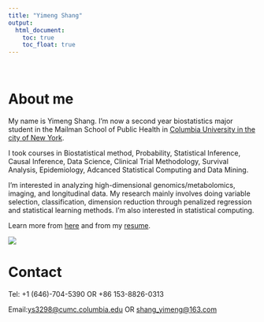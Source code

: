 ```yaml
---
title: "Yimeng Shang"
output: 
  html_document:
    toc: true
    toc_float: true
---
```


<br/>

# About me
My name is Yimeng Shang. I'm now a second year biostatistics major student in the Mailman School of Public Health in [Columbia University in the city of New York](https://www.columbia.edu/). 

I took courses in Biostatistical method, Probability, Statistical Inference, Causal Inference, Data Science, Clinical Trial Methodology, Survival Analysis, Epidemiology, Adcanced Statistical Computing and Data Mining.

I'm interested in analyzing high-dimensional genomics/metabolomics, imaging, and longitudinal data. My research mainly involves doing variable selection, classification, dimension reduction through penalized regression and statistical learning methods. I'm also interested in statistical computing.

Learn more from [here](aboutme.html) and from my [resume](curriculum_vitae.pdf).

![](IMG_2433.JPG)

# Contact
Tel: +1 (646)-704-5390 OR +86 153-8826-0313

Email:<ys3298@cumc.columbia.edu> OR <shang_yimeng@163.com>

